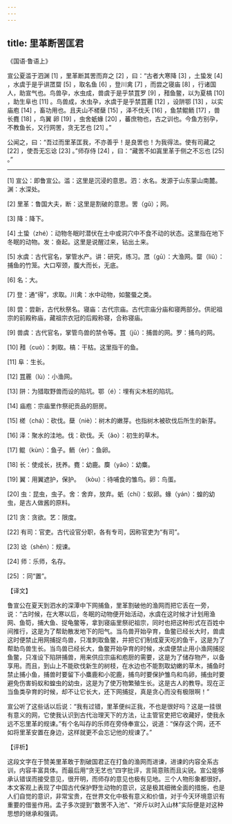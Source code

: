 ```yaml
---
---
---
```

title: 里革断罟匡君
---




《国语·鲁语上》

宣公夏滥于泗渊 [1] ，里革断其罟而弃之 [2] ，曰：“古者大寒降 [3] ，土蛰发 [4] ，水虞于是乎讲罛罶 [5] ，取名鱼 [6] ，登川禽 [7] ，而尝之寝庙 [8] ，行诸国人，助宣气也。鸟兽孕，水虫成，兽虞于是乎禁罝罗 [9] ，矠鱼鳖，以为夏槁 [10] ，助生阜也 [11] 。鸟兽成，水虫孕，水虞于是乎禁罝䍡 [12] ，设阱鄂 [13] ，以实庙庖 [14] ，畜功用也。且夫山不槎蘖 [15] ，泽不伐夭 [16] ，鱼禁鲲鲕 [17] ，兽长麑 [18] ，鸟翼 卵 [19] ，虫舍蚔蝝 [20] ，蕃庶物也，古之训也。今鱼方别孕，不教鱼长，又行网罟，贪无艺也 [21] 。”

公闻之，曰：“吾过而里革匡我，不亦善乎！是良罟也！为我得法。使有司藏之 [22] ，使吾无忘谂 [23] 。”师存侍 [24] ，曰：“藏罟不如寘里革于侧之不忘也 [25] 。”



* * *



[1] 宣公：即鲁宣公。滥：这里是沉浸的意思。泗：水名。发源于山东蒙山南麓。渊：水深处。

[2] 里革：鲁国大夫，断：这里是割破的意思。罟（gǔ）；网。

[3] 降：降下。

[4] 土蛰（zhé）：动物冬眠时潜伏在土中或洞穴中不食不动的状态。这里指在地下冬眠的动物。发：奋起。这里是说醒过来，钻出土来。

[5] 水虞：古代官名，掌管水产。讲：研究，练习。罛（gū）：大渔网。罶（liǔ）：捕鱼的竹笼。大口窄颈，腹大而长，无底。

[6] 名：大。

[7] 登：通“得”，求取。川禽：水中动物，如鳖蜃之类。

[8] 尝：尝新，古代秋祭名。寝庙：古代宗庙。古代宗庙分庙和寝两部分。供祀祖宗的前殿称庙，藏祖宗衣冠的后殿称寝，合称寝庙。

[9] 兽虞：古代官名，掌管鸟兽的禁令等。罝（jū）：捕兽的网。罗：捕鸟的网。

[10] 矠（cuò）：刺取。槁：干枯。这里指干的鱼。

[11] 阜：生长。

[12] 罝䍡（lù）：小渔网。

[13] 阱：为猎取野兽而设的陷坑。鄂（é）：埋有尖木桩的陷坑。

[14] 庙庖：宗庙里作祭祀贡品的厨房。

[15] 槎（chá）：砍伐。蘖（niè）：树木的嫩芽。也指树木被砍伐后所生的新芽。

[16] 泽：聚水的洼地。伐：砍伐。夭（ǎo）：初生的草木。

[17] 鲲（kùn）：鱼子。鲕（èr）：鱼卵。

[18] 长：使成长，抚养。麑：幼鹿。䴠（yǎo）：幼麋。

[19] 翼：用翼遮护，保护。 （kòu）：待哺食的雏鸟。卵：鸟蛋。

[20] 虫：昆虫，虫子。舍：舍弃，放弃。蚔（chí）：蚁卵。蝝（yán）：蝗的幼虫，是古人做酱的原料。

[21] 贪：贪欲。艺：限度。

[22] 有司：官吏。古代设官分职，各有专司，因称官吏为“有司”。

[23] 谂（shěn）：规谏。

[24] 师：乐师，名存。

[25] ：同“置”。

【译文】

鲁宣公在夏天到泗水的深潭中下网捕鱼，里革割破他的渔网而把它丢在一旁，说：“古时候，在大寒以后，冬眠的动物便开始活动，水虞在这时候才计划用渔网、鱼笱，捕大鱼、捉龟鳖等，拿到寝庙里祭祀祖宗，同时也把这种形式在百姓中间推行，这是为了帮助散发地下的阳气。当鸟兽开始孕育，鱼鳖已经长大时，兽虞这时便禁止用网捕捉鸟兽，只准刺取鱼鳖，并把它们制成夏天吃的鱼干，这是为了帮助鸟兽生长。当鸟兽已经长大，鱼鳖开始孕育的时候，水虞便禁止用小渔网捕捉鱼鳖，只准设下陷阱捕兽，用来供应宗庙和庖厨的需要，这是为了储存物产，以备享用。而且，到山上不能砍伐新生的树枝，在水边也不能割取幼嫩的草木，捕鱼时禁止捕小鱼，捕兽时要留下小麋鹿和小驼鹿，捕鸟时要保护雏鸟和鸟卵，捕虫时要避免伤害蚂蚁和蝗虫的幼虫，这是为了使万物繁殖生长。这是古人的教导。现在正当鱼类孕育的时候，却不让它长大，还下网捕捉，真是贪心而没有极限啊！”

宣公听了这些话以后说：“我有过错，里革便纠正我，不也是很好吗？这是一挂很有意义的网，它使我认识到古代治理天下的方法，让主管官吏把它收藏好，使我永远不忘里革的规谏。”有个名叫存的乐师在旁侍奉宣公，说道：“保存这个网，还不如将里革安置在身边，这样就更不会忘记他的规谏了。”

【评析】

这段文字在于赞美里革敢于割破国君正在打鱼的渔网而进谏，进谏的内容全系古训，内容丰富具体。而最后用“贪无艺也”四字批评，言简意赅而且尖锐。宣公能够承认错误而接受意见，很开明，而师存的意见也极有见地。三个人物形象都很好。本文客观上表现了中国古代保护野生动物的意识，这是极其细微全面的措施，也是人们自觉的意识，非常宝贵，在世界文化中极有意义和价值，对于今天环境意识有重要的借鉴作用。孟子多次提到“数罟不入池”、“斧斤以时入山林”实际便是对这种思想的继承和强调。